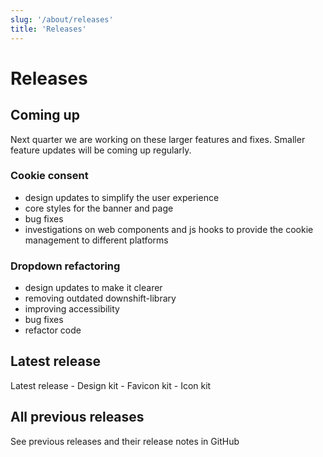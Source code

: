 ```yaml
---
slug: '/about/releases'
title: 'Releases'
---
```




# Releases

## Coming up

Next quarter we are working on these larger features and fixes. Smaller feature updates will be coming up regularly.

### Cookie consent
- design updates to simplify the user experience
- core styles for the banner and page
- bug fixes
- investigations on web components and js hooks to provide the cookie management to different platforms

### Dropdown refactoring
- design updates to make it clearer
- removing outdated downshift-library
- improving accessibility
- bug fixes
- refactor code

## Latest release

<ExternalLink href="https://github.com/City-of-Helsinki/helsinki-design-system/releases/latest" openInNewTab="true">Latest release </ExternalLink>
    - <ExternalLink href="https://github.com/City-of-Helsinki/helsinki-design-system/releases/latest/download/hds-design-kit.zip" openInNewTab="true">Design kit</ExternalLink>
    - <ExternalLink href="https://github.com/City-of-Helsinki/helsinki-design-system/releases/latest/download/hds-favicon-kit.zip" openInNewTab="true">Favicon kit </ExternalLink>
    - <ExternalLink href="https://github.com/City-of-Helsinki/helsinki-design-system/releases/latest/download/hds-icon-kit.zip" openInNewTab="true">Icon kit </ExternalLink>

## All previous releases  

See previous releases and their release notes in <ExternalLink href="https://github.com/City-of-Helsinki/helsinki-design-system/releases" openInNewTab>GitHub </ExternalLink>
